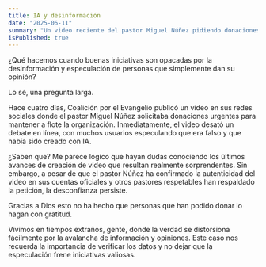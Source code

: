 ```yaml
---
title: IA y desinformación
date: "2025-06-11"
summary: "Un video reciente del pastor Miguel Núñez pidiendo donaciones para la Coalición por el Evangelio desató un debate en redes: ¿era real o generado por IA? Aunque se confirmó su autenticidad, la especulación y la desconfianza afectaron las donaciones. Este caso nos recuerda lo fácil que es que la desinformación opaque buenas iniciativas hoy en día."
isPublished: true
---
```


¿Qué hacemos cuando buenas iniciativas son opacadas por la desinformación y especulación de personas que simplemente dan su opinión?

Lo sé, una pregunta larga.

Hace cuatro días, Coalición por el Evangelio publicó un video en sus redes sociales donde el pastor Miguel Núñez solicitaba donaciones urgentes para mantener a flote la organización. Inmediatamente, el video desató un debate en línea, con muchos usuarios especulando que era falso y que había sido creado con IA.

¿Saben que? Me parece lógico que hayan dudas conociendo los últimos avances de creación de video que resultan realmente sorprendentes. Sin embargo, a pesar de que el pastor Núñez ha confirmado la autenticidad del video en sus cuentas oficiales y otros pastores respetables han respaldado la petición, la desconfianza persiste. 

Gracias a Dios esto no ha hecho que personas que han podido donar lo hagan con gratitud.

Vivimos en tiempos extraños, gente, donde la verdad se distorsiona fácilmente por la avalancha de información y opiniones. Este caso nos recuerda la importancia de verificar los datos y no dejar que la especulación frene iniciativas valiosas.